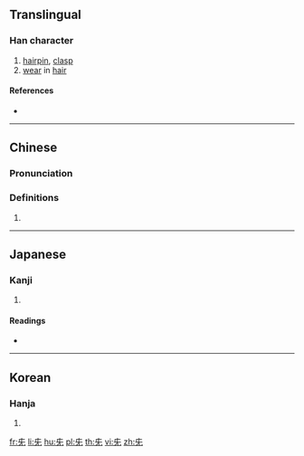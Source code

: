 ==Translingual==

===Han character===
{{Han char|rn=10|rad=儿|as=02|sn=4|four=|canj=KVU,QHU}}

# [[hairpin]], [[clasp]]
# [[wear]] in [[hair]]

====References====
* {{Han ref|kx=0123.050|dkj=01339|dj=0258.020|hdz=10265.010|uh=5142|ud=20802}}

----

==Chinese==
{{zh-forms}}

===Pronunciation===
{{zh-pron
|oc=y
|cat=
}}

===Definitions===
{{zh-hanzi}}

# {{rfdef|zh}}

----

==Japanese==

===Kanji===
{{ja-kanji|grade=|rs=儿02}}

# {{defn|lang=ja|sort=儿02}}

====Readings====
* {{ja-readings|on=[[しん]] (shin), [[さん]] (san)|kun=[[かんざし]] (kanzashi)}}

----

==Korean==

===Hanja===
{{ko-hanja|hangeul=잠|rv=jam|mr=cham}}

# {{defn|lang=ko|sort=儿02}}

[[fr:兂]]
[[li:兂]]
[[hu:兂]]
[[pl:兂]]
[[th:兂]]
[[vi:兂]]
[[zh:兂]]